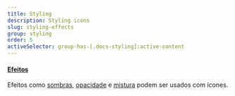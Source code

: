 ```yaml
---
title: Styling
description: Styling icons
slug: styling-effects
group: styling
order: 5
activeSelector: group-has-[.docs-styling]:active-content
---
```


#### [Efeitos](https://tailwindcss.com/docs/box-shadow)
Efeitos como [sombras](https://tailwindcss.com/docs/box-shadow), [opacidade](https://tailwindcss.com/docs/opacity)
e [mistura](https://tailwindcss.com/docs/mix-blend-mode) podem ser usados com ícones.
